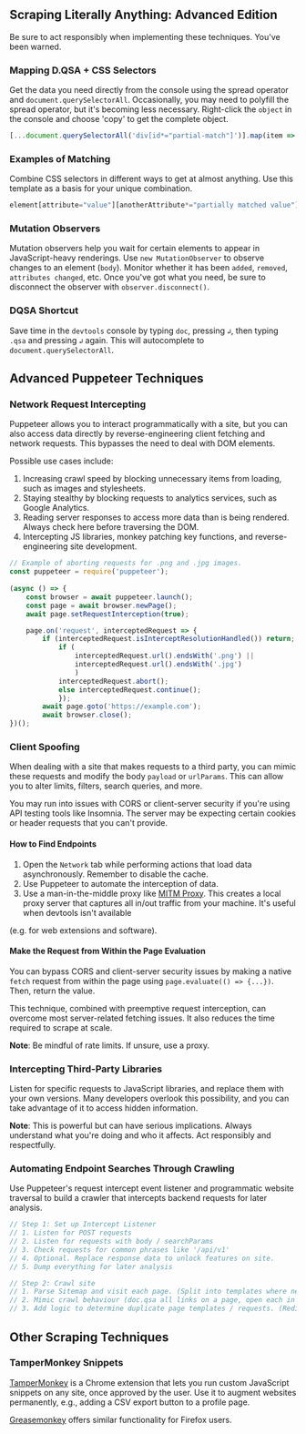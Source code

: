 ## Scraping Literally Anything: Advanced Edition
Be sure to act responsibly when implementing these techniques. You've been warned.

### Mapping D.QSA + CSS Selectors

Get the data you need directly from the console using the spread operator and `document.querySelectorAll`. Occasionally, you may need to polyfill the spread operator, but it's becoming less necessary. Right-click the `object` in the console and choose 'copy' to get the complete object.

```javascript
[...document.querySelectorAll('div[id*="partial-match"]')].map(item => item.innerText)
```

### Examples of Matching

Combine CSS selectors in different ways to get at almost anything. Use this template as a basis for your unique combination.

```javascript
element[attribute="value"][anotherAttribute*="partially matched value"]:not([class])"
```

### Mutation Observers

Mutation observers help you wait for certain elements to appear in JavaScript-heavy renderings. Use `new MutationObserver` to observe changes to an element (`body`). Monitor whether it has been `added`, `removed`, `attributes changed`, etc. Once you've got what you need, be sure to disconnect the observer with `observer.disconnect()`.

### DQSA Shortcut

Save time in the `devtools` console by typing `doc`, pressing `↲`, then typing `.qsa` and pressing `↲` again. This will autocomplete to `document.querySelectorAll`.

## Advanced Puppeteer Techniques

### Network Request Intercepting

Puppeteer allows you to interact programmatically with a site, but you can also access data directly by reverse-engineering client fetching and network requests. This bypasses the need to deal with DOM elements.

Possible use cases include:

1. Increasing crawl speed by blocking unnecessary items from loading, such as images and stylesheets.
2. Staying stealthy by blocking requests to analytics services, such as Google Analytics.
3. Reading server responses to access more data than is being rendered. Always check here before traversing the DOM.
4. Intercepting JS libraries, monkey patching key functions, and reverse-engineering site development.

```javascript
// Example of aborting requests for .png and .jpg images.
const puppeteer = require('puppeteer');  
  
(async () => {  
	const browser = await puppeteer.launch();  
	const page = await browser.newPage();  
	await page.setRequestInterception(true);  

	page.on('request', interceptedRequest => {  
		if (interceptedRequest.isInterceptResolutionHandled()) return;  
			if (  
				interceptedRequest.url().endsWith('.png') ||  
				interceptedRequest.url().endsWith('.jpg')  
				)  
			interceptedRequest.abort();  
			else interceptedRequest.continue();  
			});  
		await page.goto('https://example.com');  
		await browser.close();  
})();
```

### Client Spoofing

When dealing with a site that makes requests to a third party, you can mimic these requests and modify the body `payload` or `urlParams`. This can allow you to alter limits, filters, search queries, and more.

You may run into issues with CORS or client-server security if you're using API testing tools like Insomnia. The server may be expecting certain cookies or header requests that you can't provide.

#### How to Find Endpoints

1. Open the `Network` tab while performing actions that load data asynchronously. Remember to disable the cache.
2. Use Puppeteer to automate the interception of data.
3. Use a man-in-the-middle proxy like [MITM Proxy](https://mitmproxy.org/). This creates a local proxy server that captures all in/out traffic from your machine. It's useful when devtools isn't available

 (e.g. for web extensions and software).

#### Make the Request from Within the Page Evaluation

You can bypass CORS and client-server security issues by making a native `fetch` request from within the page using `page.evaluate(() => {...})`. Then, return the value. 

This technique, combined with preemptive request interception, can overcome most server-related fetching issues. It also reduces the time required to scrape at scale. 

**Note**: Be mindful of rate limits. If unsure, use a proxy.

### Intercepting Third-Party Libraries

Listen for specific requests to JavaScript libraries, and replace them with your own versions. Many developers overlook this possibility, and you can take advantage of it to access hidden information. 

**Note**: This is powerful but can have serious implications. Always understand what you're doing and who it affects. Act responsibly and respectfully.

### Automating Endpoint Searches Through Crawling

Use Puppeteer's request intercept event listener and programmatic website traversal to build a crawler that intercepts backend requests for later analysis.

```javascript
// Step 1: Set up Intercept Listener
// 1. Listen for POST requests
// 2. Listen for requests with body / searchParams
// 3. Check requests for common phrases like '/api/v1'
// 4. Optional. Replace response data to unlock features on site. 
// 5. Dump everything for later analysis

// Step 2: Crawl site
// 1. Parse Sitemap and visit each page. (Split into templates where needed)
// 2. Mimic crawl behaviour (doc.qsa all links on a page, open each in a new tab, rinse repeat)
// 3. Add logic to determine duplicate page templates / requests. (Redis cache?)
```

## Other Scraping Techniques

### TamperMonkey Snippets

[TamperMonkey](https://tampermonkey.net/) is a Chrome extension that lets you run custom JavaScript snippets on any site, once approved by the user. Use it to augment websites permanently, e.g., adding a CSV export button to a profile page.

[Greasemonkey](https://addons.mozilla.org/en-US/firefox/addon/greasemonkey/) offers similar functionality for Firefox users.